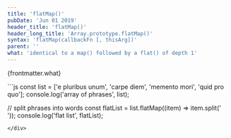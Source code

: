 ```yaml
---
title: 'flatMap()'
pubDate: 'Jun 01 2019'
header_title: 'flatMap()'
header_long_title: 'Array.prototype.flatMap()'
syntax: 'flatMap(callbackFn [, thisArg])'
parent: ''
what: 'identical to a map() followed by a flat() of depth 1'
---
```


{frontmatter.what}  

<div class="copy-to-clipboard-wrap" id="code-sample-01">
<CopyToClipboard id="code-sample-01"></CopyToClipboard>
```js
const list = ['e pluribus unum', 'carpe diem', 'memento mori', 'quid pro quo'];
console.log('array of phrases', list);

// split phrases into words
const flatList = list.flatMap((item) => item.split(' '));
console.log('flat list', flatList);
```
</div>
